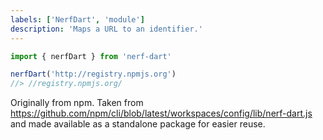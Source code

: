 ```yaml
---
labels: ['NerfDart', 'module']
description: 'Maps a URL to an identifier.'
---
```


```ts
import { nerfDart } from 'nerf-dart'

nerfDart('http://registry.npmjs.org')
//> //registry.npmjs.org/
```

Originally from npm. Taken from <https://github.com/npm/cli/blob/latest/workspaces/config/lib/nerf-dart.js> and made available as a standalone package for easier reuse.
